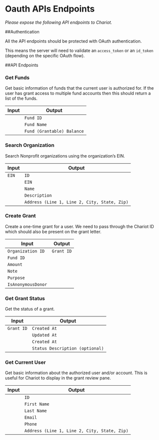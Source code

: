 # Oauth APIs Endpoints
*Please expose the following API endpoints to Chariot.*

##Authentication

All the API endpoints should be protected with OAuth authentication. 

This means the server will need to validate an `access_token` or an `id_token` (depending on the specific OAuth flow).

##API Endpoints

### Get Funds

Get basic information of funds that the current user is authorized for. If the user has grant access to multiple fund accounts then this should return a list of the funds.

| Input  | Output  |
|--------|---------|
|        |`Fund ID`|
|        |`Fund Name`|
|        |`Fund (Grantable) Balance` |

### Search Organization

Search Nonprofit organizations using the organization’s EIN.

| Input  | Output  |
|--------|---------|
| `EIN`  |`ID`     |
|        |`EIN`    |
|        |`Name`   |
|        |`Description`|
|        |`Address (Line 1, Line 2, City, State, Zip)`| 

### Create Grant

Create a one-time grant for a user. We need to pass through the Chariot ID which should also be present on the grant letter.

| Input           | Output   |
|-----------------|----------|
|`Organization ID`|`Grant ID`|
|`Fund ID`|                  |
|`Amount`|                   |
|`Note`|                     |
|`Purpose`|                  |
|`IsAnonymousDonor`|         |

### Get Grant Status

Get the status of a grant.

| Input    | Output  |
|----------|---------|
|`Grant ID`|`Created At`|
|          |`Updated At`|
|          |`Created At`|
|          |`Status Description (optional)`|

### Get Current User

Get basic information about the authorized user and/or account. This is useful for Chariot to display in the grant review pane.

| Input  | Output  |
|--------|---------|
|        |`ID`|
|        |`First Name`|
|        |`Last Name`|
|        |`Email`|
|        |`Phone`|
|        |`Address (Line 1, Line 2, City, State, Zip)`| 